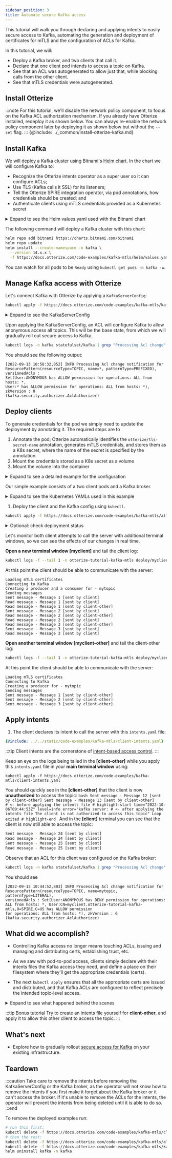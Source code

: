 ```yaml
---
sidebar_position: 3
title: Automate secure Kafka access
---
```


This tutorial will walk you through declaring and applying intents to easily secure access to Kafka,
automating the generation and deployment of certificates for mTLS and the configuration of ACLs for Kafka.

In this tutorial, we will:

- Deploy a Kafka broker, and two clients that call it.
- Declare that one client pod intends to access a topic on Kafka.
- See that an ACL was autogenerated to allow just that, while blocking calls from the other client.
- See that mTLS credentials were autogenerated.

## Install Otterize
:::note
For this tutorial, we'll disable the network policy component, to focus on the Kafka ACL authorization mechanism.
If you already have Otterize installed, redeploy it as shown below. You can always re-enable the network policy component
later by deploying it as shown below but without the `--set` flag.
:::
{@include: ../_common/install-otterize-kafka.md}

## Install Kafka

We will deploy a Kafka cluster using Bitnami's [Helm chart](https://github.com/bitnami/charts/tree/master/bitnami/kafka).
In the chart we will configure Kafka to:
- Recognize the Otterize intents operator as a super user so it can configure ACLs;
- Use TLS (Kafka calls it SSL) for its listeners;
- Tell the Otterize SPIRE integration operator, via pod annotations, how credentials should be created; and
- Authenticate clients using mTLS credentials provided as a Kubernetes secret

<details>
<summary>Expand to see the Helm values.yaml used with the Bitnami chart</summary>

```yaml
{@include: ../../static/code-examples/kafka-mtls/helm/values.yaml}
```
</details>

The following command will deploy a Kafka cluster with this chart:
 ```bash
 helm repo add bitnami https://charts.bitnami.com/bitnami
 helm repo update
 helm install --create-namespace -n kafka \
   --version 14.x.x \
   -f https://docs.otterize.com/code-examples/kafka-mtls/helm/values.yaml kafka bitnami/kafka
 ```

You can watch for all pods to be `Ready` using `kubectl get pods -n kafka -w`.


## Manage Kafka access with Otterize

Let's connect Kafka with Otterize by applying a `KafkaServerConfig`:
```bash
kubectl apply -f https://docs.otterize.com/code-examples/kafka-mtls/kafkaserverconfig.yaml
```
<details>
<summary>Expand to see the KafkaServerConfig</summary>
<Tabs>

<TabItem value="kafkaserverconfig.yaml" label="kafkaserverconfig.yaml">

```yaml
{@include: ../../static/code-examples/kafka-mtls/kafkaserverconfig.yaml}
```

</TabItem>
</Tabs>
</details>

Upon applying the KafkaServerConfig, an ACL will configure Kafka to allow anonymous access all topics.
This will be the base state, from which we will gradually roll out secure access to Kafka.

```bash
kubectl logs -n kafka statefulset/kafka | grep "Processing Acl change" | grep ANONYMOUS | tail -n 1
   ```
You should see the following output:
```
[2022-09-13 10:58:32,052] INFO Processing Acl change notification for
ResourcePattern(resourceType=TOPIC, name=*, patternType=PREFIXED), versionedAcls :
Set(User:ANONYMOUS has ALLOW permission for operations: ALL from hosts: *,
User:* has ALLOW permission for operations: ALL from hosts: *), zkVersion : 0
(kafka.security.authorizer.AclAuthorizer)
```

## Deploy clients

To generate credentials for the pod we simply need to update the deployment by annotating it.
The required steps are to
1. Annotate the pod; Otterize automatically identifies the `otterize/tls-secret-name` annotation, generates
mTLS credentials, and stores them as a K8s secret, where the name of the secret is specified by the annotation.
2. Mount the credentials stored as a K8s secret as a volume
3. Mount the volume into the container

<details>
    <summary>Expand to see a detailed example for the configuration</summary>

```yaml
spec:
    template:
        metadata:
        ...
        annotations:
            # highlight-next-line
            otterize/tls-secret-name: client-credentials-secret       # 1 Generate credentials
    spec:
        volumes:
        # highlight-start
        - name: otterize-credentials
          secret:
            secretName: client-credentials-secret                         # 2 Mount credentials as a volume
        # highlight-end
        containers:
        - name: client
        ...
    volumeMounts:
    # highlight-start
      - name: otterize-credentials
        mountPath: /var/otterize/credentials                          # 3 Mount volume into container
        readOnly: true
    # highlight-end
```
</details>

Our simple example consists of a two client pods and a Kafka broker.
<details>
<summary>Expand to see the Kubernetes YAMLs used in this example</summary>
<Tabs>

<TabItem value="namespace.yaml" label="namespace.yaml" default>

```yaml
{@include: ../../static/code-examples/kafka-mtls/namespace.yaml}
```

</TabItem>

<TabItem value="client-deployment.yaml" label="client-deployment.yaml">

```yaml
{@include: ../../static/code-examples/kafka-mtls/client-deployment.yaml}
```

</TabItem>

<TabItem value="client-configmap.yaml" label="client-configmap.yaml">

```yaml
{@include: ../../static/code-examples/kafka-mtls/client-configmap.yaml}
```

</TabItem>

<TabItem value="client-other-deployment.yaml" label="client-other-deployment.yaml">

```yaml
{@include: ../../static/code-examples/kafka-mtls/client-other-deployment.yaml}
```

</TabItem>

<TabItem value="client-other-configmap.yaml" label="client-other-configmap.yaml">

```yaml
{@include: ../../static/code-examples/kafka-mtls/client-other-configmap.yaml}
```

</TabItem>

</Tabs>
</details>

1. Deploy the client and the Kafka config using `kubectl`.
```bash
kubectl apply -f https://docs.otterize.com/code-examples/kafka-mtls/all.yaml
```

<details>
<summary>Optional: check deployment status</summary>

Check that the `client` pod was deployed:

```bash
kubectl get pods -n otterize-tutorial-kafka-mtls
```
You should see:
```
NAME                              READY   STATUS    RESTARTS   AGE
myclient-5d9646fc46-tw5hs         1/1     Running   0          21s
myclient-other-59647b448c-w4cpq   1/1     Running   0          21s
```
</details>

Let's monitor both client attempts to call the server with additional terminal windows,
so we can see the effects of our changes in real time.

**Open a new terminal window [myclient]** and tail the client log:
```bash
kubectl logs -f --tail 1 -n otterize-tutorial-kafka-mtls deploy/myclient
```
At this point the client should be able to communicate with the server:
```
Loading mTLS certificates
Connecting to Kafka
Creating a producer and a consumer for - mytopic
Sending messages
Sent message - Message 1 [sent by client]
Read message - Message 1 [sent by client]
Read message - Message 1 [sent by client-other]
Sent message - Message 2 [sent by client]
Read message - Message 2 [sent by client-other]
Read message - Message 2 [sent by client]
Read message - Message 3 [sent by client-other]
Sent message - Message 3 [sent by client]
Read message - Message 3 [sent by client]
```

**Open another terminal window [myclient-other]** and tail the client-other log:
```bash
kubectl logs -f --tail 1 -n otterize-tutorial-kafka-mtls deploy/myclient-other
```
At this point the client should be able to communicate with the server:
```
Loading mTLS certificates
Connecting to Kafka
Creating a producer for - mytopic
Sending messages
Sent message - Message 1 [sent by client-other]
Sent message - Message 2 [sent by client-other]
Sent message - Message 3 [sent by client-other]
```

## Apply intents
1. The client declares its intent to call the server with this `intents.yaml` file:

```yaml
{@include: ../../static/code-examples/kafka-mtls/client-intents.yaml}
```
:::tip
Client intents are the cornerstone of [intent-based access control](https://otterize.com/ibac).
:::

   Keep an eye on the logs being tailed in the **[client-other]**
   while you apply this `intents.yaml` file in your **main terminal window** using:
   ```shell
   kubectl apply -f https://docs.otterize.com/code-examples/kafka-mtls/client-intents.yaml
   ```

You should quickly see in the **[client-other]** that the client is now **unauthorized** to access the topic:
    ```bash
    Sent message - Message 12 [sent by client-other]
    Sent message - Message 13 [sent by client-other]            # <- before applying the intents file
    # highlight-start
    time="2022-10-06T09:44:53Z" level=info error="kafka server: # <- after applying the intents file
      The client is not authorized to access this topic"
    Loop exited
    # highlight-end
    ```
And in the **[client]** terminal you can see that the client is now still able to access the topic:
```bash
Sent message - Message 24 [sent by client]
Read message - Message 24 [sent by client]
Sent message - Message 25 [sent by client]
Read message - Message 25 [sent by client]
```
Observe that an ACL for this client was configured on the Kafka broker:
   ```bash
   kubectl logs -n kafka statefulset/kafka | grep "Processing Acl change" | grep mytopic | tail -n 1
   ```
   You should see
   ```
   [2022-09-13 10:44:52,803] INFO Processing Acl change notification for
   ResourcePattern(resourceType=TOPIC, name=mytopic, patternType=LITERAL), 
   versionedAcls : Set(User:ANONYMOUS has DENY permission for operations: 
   ALL from hosts: *, User:CN=myclient.otterize-tutorial-kafka-mtls,O=SPIRE,C=US has ALLOW permission
   for operations: ALL from hosts: *), zkVersion : 6 (kafka.security.authorizer.AclAuthorizer)
   ```

## What did we accomplish?

- Controlling Kafka access no longer means touching ACLs, issuing and managing and distributing certs, establishing trust,
etc.

- As we saw with pod-to-pod access, clients simply declare with their intents files the Kafka access they need,
and define a place on their filesystem where they'll get the appropriate credentials (certs).

- The next `kubectl apply` ensures that all the appropriate certs are issued and distributed,
and that Kafka ACLs are configured to reflect precisely the intended topic-level access.


<details>
<summary>Expand to see what happened behind the scenes</summary>

We configured the Kafka helm chart to:
1. Use the SSL protocol for its listeners
2. Annotated its pod to let Otterize know it should generate mTLS credentials in the Java Key Store and Java Trust Store format and store them as a K8s secret.
3. We annotated the client pod to let Otterize know it should generate mTLS credentials in a PEM format.
4. Configured the Kafka broker to use the K8s secret for its credentials.

The Otterize SPIRE integration operator:
1. Created an entry for the annotated client pod with the SPIRE server.
2. Generated matching mTLS credentials using the SPIRE server.
3. Stored the mTLS credentials into a K8s secrets.
4. The secret was mounted into the client pod's container.
5. Configured Kafka to only allow intended access to the specific topic.
6. The client pod connected and authenticated to Kafka using mTLS but couldn't access the topic.
7. We applied intents to allow the client to access the topic.
8. The client pod connected and authenticated to Kafka using mTLS but and accessed the topic successfully.

</details>

:::tip Bonus tutorial
Try to create an intents file yourself for **client-other**, and apply it to allow this other client to access the topic.
:::

## What's next
- Explore how to gradually rollout [secure access for Kafka](/guides/ibac-for-k8s-kafka/) on your existing infrastructure.

## Teardown


:::caution
Take care to remove the intents before removing the KafkaServerConfig or the Kafka broker, as the operator will not know how to remove
the intents if you first make it forget about the Kafka broker or it can't access the broker.
If it's unable to remove the ACLs for the intents, the operator will prevent the intents from being deleted until
it is able to do so.
:::end


To remove the deployed examples run:
```bash
# run this first:
kubectl delete -f https://docs.otterize.com/code-examples/kafka-mtls/client-intents.yaml
# then the rest:
kubectl delete -f https://docs.otterize.com/code-examples/kafka-mtls/all.yaml
kubectl delete -f https://docs.otterize.com/code-examples/kafka-mtls/kafkaserverconfig.yaml
helm uninstall kafka -n kafka
```
